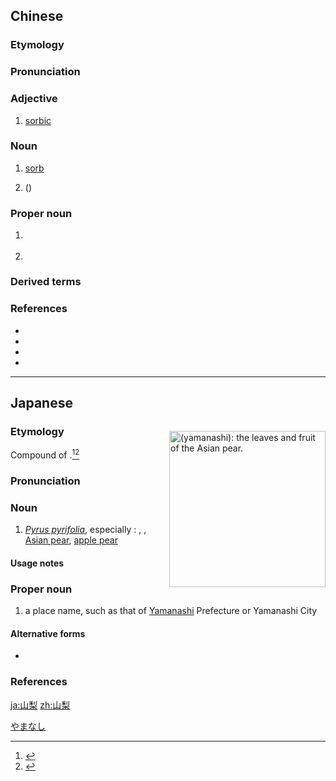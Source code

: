 ==Chinese==
{{zh-forms}}

===Etymology===
{{rfe|lang=zh}}

===Pronunciation===
{{zh-pron
|m=shānlí
|cat=a,n
}}

===Adjective===
{{zh-adj}}

# [[sorbic]]

===Noun===
{{zh-noun}}

# [[sorb]]
# {{taxlink|Pyrus ussuriensis|species|noshow=1}} ({{vern|Manchurian pear}})

===Proper noun===
{{zh-proper noun}}

# {{w|Yamanashi}} {{gloss|a Japanese [[prefecture]]}}
# {{w|Yamanashi}} {{gloss|a Japanese city}}

===Derived terms===
{{zh-der|山梨酸|山梨酸鉀}}

===References===
* {{pedia|山梨|lang=zh}}
* {{pedia|Yamanashi}}
* {{cite-web
|url=http://www.google.com/search?hl=en&lr=&as_qdr=all&q=%22%E5%B1%B1%E6%A2%A8%22+%22sorb%22
|title="山梨" "sorb"
|work=google search
|language=Mandarin/English
|accessdate=2008-05-07}}
* {{cite-web
|url=http://www.google.com/search?hl=en&lr=&as_qdr=all&q=%22%E5%B1%B1%E6%A2%A8%22+%22sorbic%22
|title="山梨" "sorbic"
|work=google search
|language=Mandarin/English
|accessdate=2008-05-07}}

----

==Japanese==
<div style="float:right;">
{{wikipedia|lang=ja|ヤマナシ|山梨 (the plant)}}
{{wikipedia|Pyrus pyrifolia}}
[[File:Nashi_pear.jpg|thumb|250px|{{lang|ja|山梨}} (''yamanashi''): the leaves and fruit of the '''[[Asian pear]]'''.]]
{{wikipedia|lang=ja|山梨|山梨 (the place)}}
{{wikipedia|Yamanashi}}
</div>
{{ja-kanjitab|yomi=k|やま|なし}}

===Etymology===
Compound of {{compound|lang=ja|sort=やまなし|山|tr1=yama|t1=mountain|梨|tr2=nashi|t2=pear}}.<ref name="KDJ">{{R:Kokugo Dai Jiten}}</ref><ref name="DJR">{{R:Daijirin}}</ref>

===Pronunciation===
{{ja-pron|yomi=k|やまなし|acc=2|acc_ref=NHK,DJR|acc2=0|acc2_ref=DJR}}

===Noun===
{{ja-noun|やまなし|ヤマナシ}}

# ''[[Pyrus pyrifolia]]'', especially {{taxlink|Pyrus pyrifolia var. pyrifolia|variety|noshow=1|P. p. var. pyrifolia}}: {{vern|nashi pear}}, {{vern|sand pear}}, [[Asian pear]], [[apple pear]]

====Usage notes====
{{U:ja:biology|ヤマナシ}}

===Proper noun===
{{ja-pos|proper|やまなし}}

# a place name, such as that of [[Yamanashi]] Prefecture or Yamanashi City

====Alternative forms====
* {{ja-l|月見里}}

===References===
<references/>

[[Category:ja:Cities|やまなし]]

[[ja:山梨]]
[[zh:山梨]]